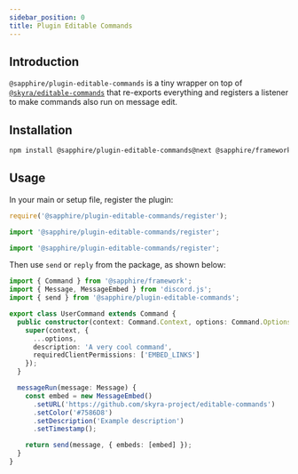 ```yaml
---
sidebar_position: 0
title: Plugin Editable Commands
---
```


## Introduction

`@sapphire/plugin-editable-commands` is a tiny wrapper on top of [`@skyra/editable-commands`][editable-commands] that
re-exports everything and registers a listener to make commands also run on message edit.

## Installation

```bash npm2yarn2pnpm
npm install @sapphire/plugin-editable-commands@next @sapphire/framework@next
```

## Usage

In your main or setup file, register the plugin:

<Tabs groupId="language-choice">

<TabItem value="javascript" label="JavaScript" default>

```javascript
require('@sapphire/plugin-editable-commands/register');
```

</TabItem>

<TabItem value="esm" label="ESM" default>

```javascript
import '@sapphire/plugin-editable-commands/register';
```

</TabItem>

<TabItem value="typescript" label="TypeScript" default>

```typescript
import '@sapphire/plugin-editable-commands/register';
```

</TabItem>
</Tabs>

Then use `send` or `reply` from the package, as shown below:

```typescript ts2esm2cjs
import { Command } from '@sapphire/framework';
import { Message, MessageEmbed } from 'discord.js';
import { send } from '@sapphire/plugin-editable-commands';

export class UserCommand extends Command {
  public constructor(context: Command.Context, options: Command.Options) {
    super(context, {
      ...options,
      description: 'A very cool command',
      requiredClientPermissions: ['EMBED_LINKS']
    });
  }

  messageRun(message: Message) {
    const embed = new MessageEmbed()
      .setURL('https://github.com/skyra-project/editable-commands')
      .setColor('#7586D8')
      .setDescription('Example description')
      .setTimestamp();

    return send(message, { embeds: [embed] });
  }
}
```

[editable-commands]: https://www.npmjs.com/package/@skyra/editable-commands
